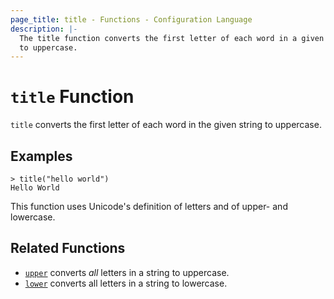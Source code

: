 ```yaml
---
page_title: title - Functions - Configuration Language
description: |-
  The title function converts the first letter of each word in a given string
  to uppercase.
---
```


# `title` Function

`title` converts the first letter of each word in the given string to uppercase.

## Examples

```
> title("hello world")
Hello World
```

This function uses Unicode's definition of letters and of upper- and lowercase.

## Related Functions

* [`upper`](/opentf/language/functions/upper) converts _all_ letters in a string to uppercase.
* [`lower`](/opentf/language/functions/lower) converts all letters in a string to lowercase.
